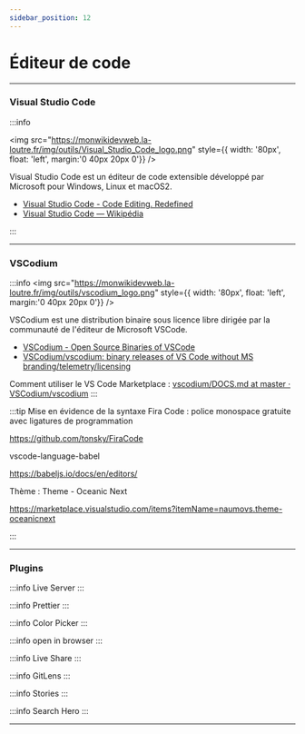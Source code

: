 ```yaml
---
sidebar_position: 12
---
```


# Éditeur de code

-----

### Visual Studio Code

:::info

<img src="https://monwikidevweb.la-loutre.fr/img/outils/Visual_Studio_Code_logo.png" style={{ width: '80px', float: 'left', margin:'0 40px 20px 0'}} />

Visual Studio Code est un éditeur de code extensible développé par Microsoft pour Windows, Linux et macOS2.

- [Visual Studio Code - Code Editing. Redefined](https://code.visualstudio.com/)
- [Visual Studio Code — Wikipédia](https://fr.wikipedia.org/wiki/Visual_Studio_Code)

:::

-----

### VSCodium

:::info
<img src="https://monwikidevweb.la-loutre.fr/img/outils/vscodium_logo.png" style={{ width: '80px', float: 'left', margin:'0 40px 20px 0'}} />

VSCodium est une distribution binaire sous licence libre dirigée par la communauté de l'éditeur de Microsoft VSCode.

- [VSCodium - Open Source Binaries of VSCode](https://vscodium.com/)
- [VSCodium/vscodium: binary releases of VS Code without MS branding/telemetry/licensing](https://github.com/VSCodium/vscodium)

Comment utiliser le VS Code Marketplace : [vscodium/DOCS.md at master · VSCodium/vscodium](https://github.com/VSCodium/vscodium/blob/master/DOCS.md#extensions-marketplace)
:::

:::tip Mise en évidence de la syntaxe
Fira Code : police monospace gratuite avec ligatures de programmation

https://github.com/tonsky/FiraCode

vscode-language-babel

https://babeljs.io/docs/en/editors/

Thème : Theme - Oceanic Next

https://marketplace.visualstudio.com/items?itemName=naumovs.theme-oceanicnext

:::

-----

### Plugins

:::info Live Server
:::

:::info Prettier
:::

:::info Color Picker
:::

:::info open in browser
:::

:::info Live Share
:::

:::info GitLens
:::

:::info Stories
:::

:::info Search Hero
:::

------
